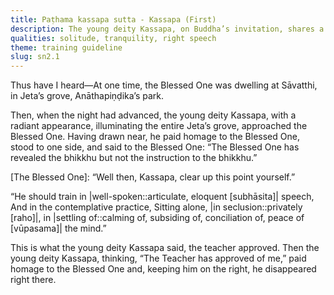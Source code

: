 ```yaml
---
title: Paṭhama kassapa sutta - Kassapa (First)
description: The young deity Kassapa, on Buddha’s invitation, shares a verse on the instruction for a bhikkhu.
qualities: solitude, tranquility, right speech
theme: training guideline
slug: sn2.1
---
```


Thus have I heard—At one time, the Blessed One was dwelling at Sāvatthi, in Jeta’s grove, Anāthapiṇḍika’s park.

Then, when the night had advanced, the young deity Kassapa, with a radiant appearance, illuminating the entire Jeta’s grove, approached the Blessed One. Having drawn near, he paid homage to the Blessed One, stood to one side, and said to the Blessed One: “The Blessed One has revealed the bhikkhu but not the instruction to the bhikkhu.”

[The Blessed One]: “Well then, Kassapa, clear up this point yourself.”

“He should train in |well-spoken::articulate, eloquent [subhāsita]| speech,
And in the contemplative practice,
Sitting alone, |in seclusion::privately [raho]|,
in |settling of::calming of, subsiding of, conciliation of, peace of [vūpasama]| the mind.”

This is what the young deity Kassapa said, the teacher approved. Then the young deity Kassapa, thinking, “The Teacher has approved of me,” paid homage to the Blessed One and, keeping him on the right, he disappeared right there.